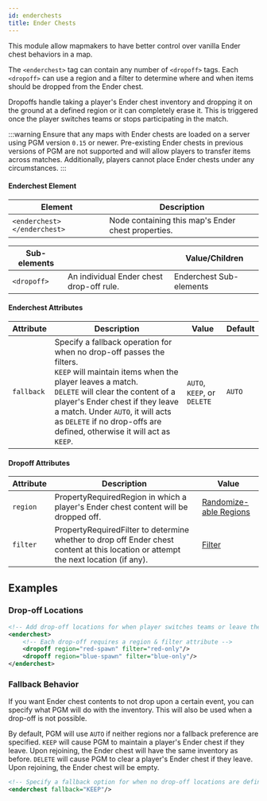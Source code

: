 ```yaml
---
id: enderchests
title: Ender Chests
---
```


This module allow mapmakers to have better control over vanilla Ender chest behaviors in a map.

The `<enderchest>` tag can contain any number of `<dropoff>` tags. 
Each `<dropoff>` can use a region and a filter to determine where and when items should be dropped from the Ender chest.

Dropoffs handle taking a player's Ender chest inventory and dropping it on the ground at a defined region or it can completely erase it.
This is triggered once the player switches teams or stops participating in the match.

:::warning
Ensure that any maps with Ender chests are loaded on a server using PGM version `0.15` or newer. 
Pre-existing Ender chests in previous versions of PGM are not supported and will allow players to transfer items across matches.
Additionally, players cannot place Ender chests under any circumstances.
:::

#### Enderchest Element

| Element | Description |
|---|---|
| `<enderchest> </enderchest>` | Node containing this map's Ender chest properties. |

| Sub-elements || Value/Children |
|---|---|---|
| `<dropoff>` | An individual Ender chest drop-off rule. | <span className="badge badge--secondary">Enderchest Sub-elements</span> |

#### Enderchest Attributes

| Attribute | Description | Value | Default |
|---|---|---|---|
| `fallback` | Specify a fallback operation for when no drop-off passes the filters.<br />`KEEP` will maintain items when the player leaves a match.<br />`DELETE` will clear the content of a player's Ender chest if they leave a match. Under `AUTO`, it will acts as `DELETE` if no drop-offs are defined, otherwise it will act as `KEEP`. | `AUTO`, `KEEP`, or `DELETE` | `AUTO` |

#### Dropoff Attributes

| Attribute | Description | Value |
|---|---|---|
| `region` | <span className="badge badge--secondary" title="Can be either this attribute or a sub-element.">Property</span><span className="badge badge--danger">Required</span>Region in which a player's Ender chest content will be dropped off. | [Randomize-able Regions](/docs/modules/mechanics/regions) |
| `filter` | <span className="badge badge--secondary" title="Can be either this attribute or a sub-element.">Property</span><span className="badge badge--danger">Required</span>Filter to determine whether to drop off Ender chest content at this location or attempt the next location (if any). | [Filter](/docs/modules/mechanics/filters) |

## Examples

### Drop-off Locations

```xml
<!-- Add drop-off locations for when player switches teams or leave the match -->
<enderchest>
    <!-- Each drop-off requires a region & filter attribute -->
    <dropoff region="red-spawn" filter="red-only"/>
    <dropoff region="blue-spawn" filter="blue-only"/>
</enderchest>
```

### Fallback Behavior

If you want Ender chest contents to not drop upon a certain event, you can specify what PGM will do with the inventory.
This will also be used when a drop-off is not possible.

By default, PGM will use `AUTO` if neither regions nor a fallback preference are specified.
`KEEP` will cause PGM to maintain a player's Ender chest if they leave. Upon rejoining, the Ender chest
will have the same inventory as before.
`DELETE` will cause PGM to clear a player's Ender chest if they leave. Upon rejoining, the Ender chest will be empty.

```xml
<!-- Specify a fallback option for when no drop-off locations are defined -->
<enderchest fallback="KEEP"/>
```
